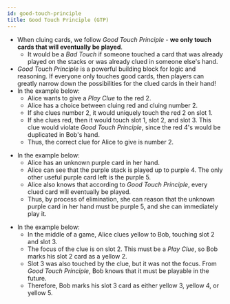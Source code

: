 ```yaml
---
id: good-touch-principle
title: Good Touch Principle (GTP)
---
```



<BeginnersGuideProgress id="good-touch-principle" />

- When cluing cards, we follow _Good Touch Principle_ - **we only touch cards that will eventually be played**.
  - It would be a _Bad Touch_ if someone touched a card that was already played on the stacks or was already clued in someone else's hand.
- _Good Touch Principle_ is a powerful building block for logic and reasoning. If everyone only touches good cards, then players can greatly narrow down the possibilities for the clued cards in their hand!
- In the example below:
  - Alice wants to give a _Play Clue_ to the red 2.
  - Alice has a choice between cluing red and cluing number 2.
  - If she clues number 2, it would uniquely touch the red 2 on slot 1.
  - If she clues red, then it would touch slot 1, slot 2, and slot 3. This clue would violate _Good Touch Principle_, since the red 4's would be duplicated in Bob's hand.
  - Thus, the correct clue for Alice to give is number 2.

<GoodTouchPrinciple1 />

- In the example below:
  - Alice has an unknown purple card in her hand.
  - Alice can see that the purple stack is played up to purple 4. The only other useful purple card left is the purple 5.
  - Alice also knows that according to _Good Touch Principle_, every clued card will eventually be played.
  - Thus, by process of elimination, she can reason that the unknown purple card in her hand must be purple 5, and she can immediately play it.

<GoodTouchPrinciple2 />

- In the example below:
  - In the middle of a game, Alice clues yellow to Bob, touching slot 2 and slot 3.
  - The focus of the clue is on slot 2. This must be a _Play Clue_, so Bob marks his slot 2 card as a yellow 2.
  - Slot 3 was also touched by the clue, but it was not the focus. From _Good Touch Principle_, Bob knows that it must be playable in the future.
  - Therefore, Bob marks his slot 3 card as either yellow 3, yellow 4, or yellow 5.

<GoodTouchPrinciple3 />
